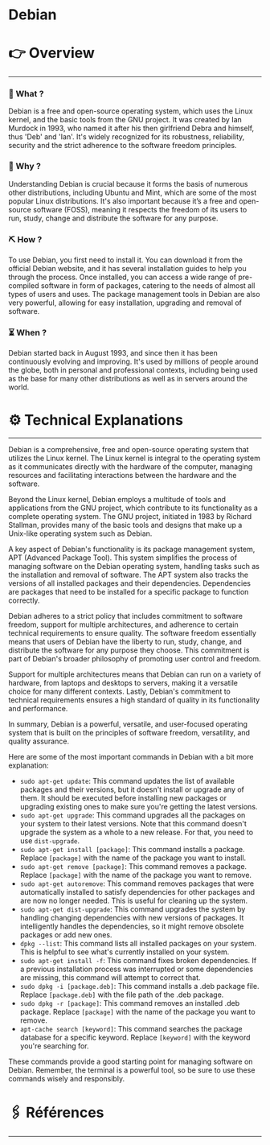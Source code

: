 # Debian


# 👉 Overview

---

### 👀 What ?

Debian is a free and open-source operating system, which uses the Linux kernel, and the basic tools from the GNU project. It was created by Ian Murdock in 1993, who named it after his then girlfriend Debra and himself, thus 'Deb' and 'Ian'. It's widely recognized for its robustness, reliability, security and the strict adherence to the software freedom principles.


### 🧐 Why ?

Understanding Debian is crucial because it forms the basis of numerous other distributions, including Ubuntu and Mint, which are some of the most popular Linux distributions. It's also important because it’s a free and open-source software (FOSS), meaning it respects the freedom of its users to run, study, change and distribute the software for any purpose.


### ⛏️ How ?

To use Debian, you first need to install it. You can download it from the official Debian website, and it has several installation guides to help you through the process. Once installed, you can access a wide range of pre-compiled software in form of packages, catering to the needs of almost all types of users and uses. The package management tools in Debian are also very powerful, allowing for easy installation, upgrading and removal of software.


### ⏳ When ?

Debian started back in August 1993, and since then it has been continuously evolving and improving. It's used by millions of people around the globe, both in personal and professional contexts, including being used as the base for many other distributions as well as in servers around the world.


# ⚙️ Technical Explanations

---

Debian is a comprehensive, free and open-source operating system that utilizes the Linux kernel. The Linux kernel is integral to the operating system as it communicates directly with the hardware of the computer, managing resources and facilitating interactions between the hardware and the software.

Beyond the Linux kernel, Debian employs a multitude of tools and applications from the GNU project, which contribute to its functionality as a complete operating system. The GNU project, initiated in 1983 by Richard Stallman, provides many of the basic tools and designs that make up a Unix-like operating system such as Debian.

A key aspect of Debian's functionality is its package management system, APT (Advanced Package Tool). This system simplifies the process of managing software on the Debian operating system, handling tasks such as the installation and removal of software. The APT system also tracks the versions of all installed packages and their dependencies. Dependencies are packages that need to be installed for a specific package to function correctly.

Debian adheres to a strict policy that includes commitment to software freedom, support for multiple architectures, and adherence to certain technical requirements to ensure quality. The software freedom essentially means that users of Debian have the liberty to run, study, change, and distribute the software for any purpose they choose. This commitment is part of Debian's broader philosophy of promoting user control and freedom.

Support for multiple architectures means that Debian can run on a variety of hardware, from laptops and desktops to servers, making it a versatile choice for many different contexts. Lastly, Debian's commitment to technical requirements ensures a high standard of quality in its functionality and performance.

In summary, Debian is a powerful, versatile, and user-focused operating system that is built on the principles of software freedom, versatility, and quality assurance.

Here are some of the most important commands in Debian with a bit more explanation:

- `sudo apt-get update`: This command updates the list of available packages and their versions, but it doesn't install or upgrade any of them. It should be executed before installing new packages or upgrading existing ones to make sure you're getting the latest versions.
- `sudo apt-get upgrade`: This command upgrades all the packages on your system to their latest versions. Note that this command doesn't upgrade the system as a whole to a new release. For that, you need to use `dist-upgrade`.
- `sudo apt-get install [package]`: This command installs a package. Replace `[package]` with the name of the package you want to install.
- `sudo apt-get remove [package]`: This command removes a package. Replace `[package]` with the name of the package you want to remove.
- `sudo apt-get autoremove`: This command removes packages that were automatically installed to satisfy dependencies for other packages and are now no longer needed. This is useful for cleaning up the system.
- `sudo apt-get dist-upgrade`: This command upgrades the system by handling changing dependencies with new versions of packages. It intelligently handles the dependencies, so it might remove obsolete packages or add new ones.
- `dpkg --list`: This command lists all installed packages on your system. This is helpful to see what's currently installed on your system.
- `sudo apt-get install -f`: This command fixes broken dependencies. If a previous installation process was interrupted or some dependencies are missing, this command will attempt to correct that.
- `sudo dpkg -i [package.deb]`: This command installs a .deb package file. Replace `[package.deb]` with the file path of the .deb package.
- `sudo dpkg -r [package]`: This command removes an installed .deb package. Replace `[package]` with the name of the package you want to remove.
- `apt-cache search [keyword]`: This command searches the package database for a specific keyword. Replace `[keyword]` with the keyword you're searching for.

These commands provide a good starting point for managing software on Debian. Remember, the terminal is a powerful tool, so be sure to use these commands wisely and responsibly.

# 🖇️ Références

---